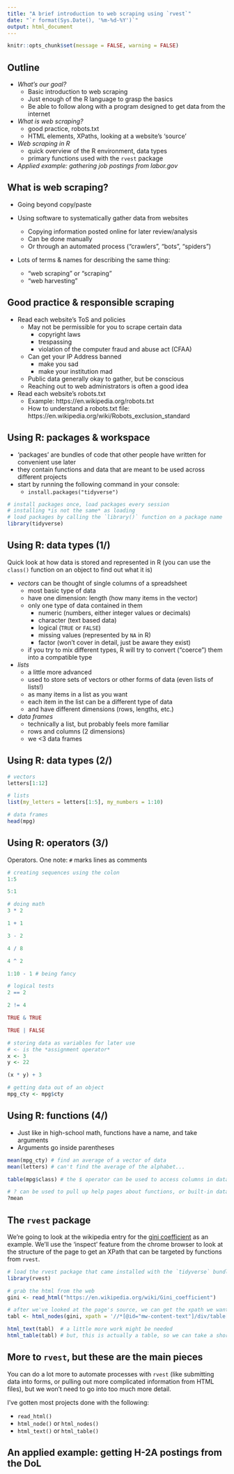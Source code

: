 ```yaml
---
title: "A brief introduction to web scraping using `rvest`"
date: "`r format(Sys.Date(), '%m-%d-%Y')`"
output: html_document
---
```


```r
knitr::opts_chunk$set(message = FALSE, warning = FALSE)
```

## Outline

- *What's our goal?*
    - Basic introduction to web scraping
    - Just enough of the R language to grasp the basics
    - Be able to follow along with a program designed to get data from the internet

- *What is web scraping?*
    - good practice, robots.txt
    - HTML elements, XPaths, looking at a website's 'source'

- *Web scraping in R*
    - quick overview of the R environment, data types
    - primary functions used with the `rvest` package
    
- *Applied example: gathering job postings from labor.gov*

## What is web scraping?

- Going beyond copy/paste

- Using software to systematically gather data from websites
    - Copying information posted online for later review/analysis
    - Can be done manually
    - Or through an automated process ("crawlers", "bots", "spiders")

- Lots of terms & names for describing the same thing:
    - "web scraping" or "scraping"
    - "web harvesting"

## Good practice & responsible scraping

- Read each website's ToS and policies
    - May not be permissible for you to scrape certain data
        - copyright laws
        - trespassing
        - violation of the computer fraud and abuse act (CFAA)
    - Can get your IP Address banned
        - make you sad
        - make your institution mad
    - Public data generally okay to gather, but be conscious
    - Reaching out to web administrators is often a good idea
- Read each website's robots.txt
    - Example: https://en.wikipedia.org/robots.txt
    - How to understand a robots.txt file: https://en.wikipedia.org/wiki/Robots_exclusion_standard

## Using R: packages & workspace

- 'packages' are bundles of code that other people have written for convenient use later
- they contain functions and data that are meant to be used across different projects
- start by running the following command in your console:
    - `install.packages("tidyverse")`

```r
# install packages once, load packages every session
# installing *is not the same* as loading 
# load packages by calling the `library()` function on a package name
library(tidyverse)
```

## Using R: data types (1/)

Quick look at how data is stored and represented in R (you can use the `class()` function on an object to find out what it is)

- *vectors* can be thought of single columns of a spreadsheet
    - most basic type of data
    - have one dimension: length (how many items in the vector)
    - only one type of data contained in them
        - numeric (numbers, either integer values or decimals)
        - character (text based data)
        - logical (`TRUE` or `FALSE`)
        - missing values (represented by `NA` in R)
        - factor (won't cover in detail, just be aware they exist)
    - if you try to mix different types, R will try to convert ("coerce") them into a compatible type

- *lists*
    - a little more advanced
    - used to store sets of vectors or other forms of data (even lists of lists!)
    - as many items in a list as you want
    - each item in the list can be a different type of data
    - and have different dimensions (rows, lengths, etc.)

- *data frames*
    - technically a list, but probably feels more familiar
    - rows and columns (2 dimensions)
    - we <3 data frames

## Using R: data types (2/)

```r
# vectors
letters[1:12]

# lists
list(my_letters = letters[1:5], my_numbers = 1:10)

# data frames
head(mpg)
```

## Using R: operators (3/)

Operators. One note: `#` marks lines as comments

```r
# creating sequences using the colon
1:5

5:1

# doing math
3 * 2

1 + 1

3 - 2

4 / 8

4 ^ 2

1:10 - 1 # being fancy

# logical tests
2 == 2

2 != 4

TRUE & TRUE

TRUE | FALSE

# storing data as variables for later use
# <- is the *assignment operator*
x <- 3
y <- 22

(x * y) + 3

# getting data out of an object
mpg_cty <- mpg$cty
```

## Using R: functions (4/)

- Just like in high-school math, functions have a name, and take arguments
- Arguments go inside parentheses

```r
mean(mpg_cty) # find an average of a vector of data
mean(letters) # can't find the average of the alphabet...

table(mpg$class) # the $ operator can be used to access columns in data frames

# ? can be used to pull up help pages about functions, or built-in data
?mean
```

## The `rvest` package

We're going to look at the wikipedia entry for the [gini coefficient](https://en.wikipedia.org/wiki/Gini_coefficient) as an example. We'll use the 'inspect' feature from the chrome browser to look at the structure of the page to get an XPath that can be targeted by functions from `rvest`.

```r
# load the rvest package that came installed with the `tidyverse` bundle
library(rvest)

# grab the html from the web
gini <- read_html("https://en.wikipedia.org/wiki/Gini_coefficient")

# after we've looked at the page's source, we can get the xpath we want
tabl <- html_nodes(gini, xpath = '//*[@id="mw-content-text"]/div/table[1]')

html_text(tabl)  # a little more work might be needed
html_table(tabl) # but, this is actually a table, so we can take a shortcut
```

## More to `rvest`, but these are the main pieces

You can do a lot more to automate processes with `rvest` (like submitting data into forms, or pulling out more complicated information from HTML files), but we won't need to go into too much more detail.

I've gotten most projects done with the following:

- `read_html()`
- `html_node()` or `html_nodes()`
- `html_text()` or `html_table()`

## An applied example: getting H-2A postings from the DoL

```r
```
